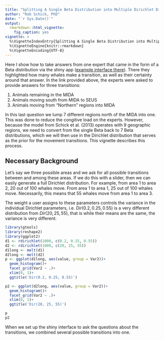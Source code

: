 ```yaml
---
title: "Splitting A Single Beta Distribution into Multiple Dirichlet Distributions"
author: "Rob Schick, PhD"
date: "`r Sys.Date()`"
output: 
  rmarkdown::html_vignette:
    fig_caption: yes
vignette: >
  %\VignetteIndexEntry{Splitting A Single Beta Distribution into Multiple Dirichlet Distributions}
  %\VignetteEngine{knitr::rmarkdown}
  %\VignetteEncoding{UTF-8}
---
```


Here I show how to take answers from one expert that came in the form of a Beta distribution via the shiny app ([example interface there](https://robschick.shinyapps.io/question13)). There they highlighted how many whales make a transition, as well as their certainty around that answer. In the link provided above, the experts were asked to provide answers for three transitions: 

1. Animals remaining in the MIDA
2. Animals moving south from MIDA to SEUS
3. Animals moving from "Northern" regions into MIDA

In this last question we lump 7 different regions north of the MIDA into one. This was done to reduce the congitive load on the experts. However, because the model from Schick et al. (2013) operates with 9 geographic regions, we need to convert from the single Beta back to 7 Beta distributions, which we will then use in the Dirichlet distribution that serves as the prior for the movement transitions. This vignette describes this process.

## Necessary Background
Let's say we three possible areas and we ask for all possible transitions between and among these areas. If we do this with a slider, then we can easily generate a full Dirichlet distribution. For example, from area 1 to area 2, 20 out of 100 whales move. From area 1 to area 1, 25 out of 100 whales move. Necessarily, this means that 55 whales move from area 1 to area 3. 

The weight a user assigns to these parameters controls the variance in the individual Dirichlet parameters, i.e. $Dir(0.2, 0.25, 0.55)$ is a very different distribution from $Dir(20, 25, 55)$, that is while their means are the same, the variance is very different:

```r
library(gtools)
library(reshape2)
library(ggplot2)
d1 <- rdirichlet(1000, c(0.2, 0.25, 0.55))
d2 <- rdirichlet(1000, c(20, 25, 55))
d1long <- melt(d1)
d2long <- melt(d2)
p <- ggplot(d1long, aes(value, group = Var2))+
  geom_histogram()+
  facet_grid(Var2 ~ .)+
  xlim(0, 1)+
  ggtitle('Dir(0.2, 0.25, 0.55)')

p2 <- ggplot(d2long, aes(value, group = Var2))+
  geom_histogram()+
  facet_grid(Var2 ~ .)+
  xlim(0, 1)+
  ggtitle('Dir(20, 25, 55)')

p
p2

```


When we set up the shiny interface to ask the questions about the transitions, we combined several possible transitions into one.



